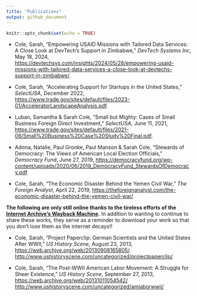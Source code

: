 ```yaml
---
title: "Publications"
output: github_document
---
```


```r
knitr::opts_chunk$set(echo = TRUE)
```

* Cole, Sarah, "Empowering USAID Missions with Tailored Data Services: A Close Look at DevTech’s Support in Zimbabwe," *DevTech Systems Inc*, May 18, 2024, [https://devtechsys.com/insights/2024/05/28/empowering-usaid-missions-with-tailored-data-services-a-close-look-at-devtechs-support-in-zimbabwe/](https://devtechsys.com/insights/2024/05/28/empowering-usaid-missions-with-tailored-data-services-a-close-look-at-devtechs-support-in-zimbabwe/).

* Cole, Sarah, “Accelerating Support for Startups in the United States,” *SelectUSA*, December 2022, [https://www.trade.gov/sites/default/files/2023-01/AcceleratorLandscapeAnalysis.pdf](https://www.trade.gov/sites/default/files/2023-01/AcceleratorLandscapeAnalysis.pdf).

* Luban, Samantha & Sarah Cole, “Small but Mighty: Cases of Small Business Foreign Direct Investment,” *SelectUSA*, June 11, 2021, [https://www.trade.gov/sites/default/files/2021-06/Small%20Business%20Case%20Study%20Final.pdf](https://www.trade.gov/sites/default/files/2021-06/Small%20Business%20Case%20Study%20Final.pdf).

* Adona, Natalie, Paul Gronke, Paul Manson & Sarah Cole, “Stewards of Democracy: The Views of American Local Election Officials,” *Democracy Fund*, June 27, 2019, [https://democracyfund.org/wp-content/uploads/2020/06/2019_DemocracyFund_StewardsOfDemocracy.pdf](https://democracyfund.org/wp-content/uploads/2020/06/2019_DemocracyFund_StewardsOfDemocracy.pdf)

* Cole, Sarah, “The Economic Disaster Behind the Yemen Civil War,” *The Foreign Analyst*, April 22, 2019, [https://theforeignanalyst.com/the-economic-disaster-behind-the-yemen-civil-war/](https://theforeignanalyst.com/the-economic-disaster-behind-the-yemen-civil-war/)

**The following are only still online thanks to the tireless efforts of the [Internet Archive's Wayback Machine](https://web.archive.org/).** In addition to wanting to continue to share these works,  they serve as a reminder to download your work so that you don't lose them as the internet decays!!

* Cole, Sarah, "Project Paperclip: German Scientists and the United States After WWII," *US History Scene*, August 23, 2013, [https://web.archive.org/web/20130908165805/ http://www.ushistoryscene.com/uncategorized/projectpaperclip/](https://web.archive.org/web/20130908165805/http://www.ushistoryscene.com/uncategorized/projectpaperclip/) 

* Cole, Sarah, "The Post-WWII American Labor Movement: A Struggle for Sheer Existence," *US History Scene*, September 27, 2013, [https://web.archive.org/web/20131011054542/ http://www.ushistoryscene.com/uncategorized/amlaborwwii/](https://web.archive.org/web/20131011054542/http://www.ushistoryscene.com/uncategorized/amlaborwwii/)